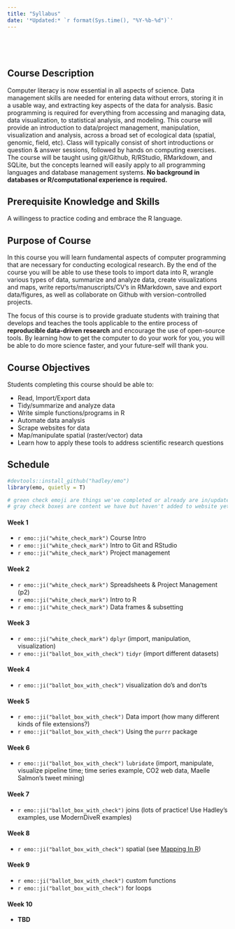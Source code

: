 ```yaml
---
title: "Syllabus"
date: '*Updated:* `r format(Sys.time(), "%Y-%b-%d")`'
---
```


# 

<br>

## Course Description

Computer literacy is now essential in all aspects of science. Data management skills are needed for entering data without errors, storing it in a usable way, and extracting key aspects of the data for analysis. Basic programming is required for everything from accessing and managing data, data visualization, to statistical analysis, and modeling. This course will provide an introduction to data/project management, manipulation, visualization and analysis, across a broad set of ecological data (spatial, genomic, field, etc). Class will typically consist of short introductions or question & answer sessions, followed by hands on computing exercises. The course will be taught using git/Github, R/RStudio, RMarkdown, and SQLite, but the concepts learned will easily apply to all programming languages and database management systems. **No background in databases or R/computational experience is required.**

## Prerequisite Knowledge and Skills

A willingess to practice coding and embrace the R language.

## Purpose of Course

In this course you will learn fundamental aspects of computer programming that are necessary for conducting ecological research. By the end of the course you will be able to use these tools to import data into R, wrangle various types of data, summarize and analyze data, create visualizations and maps, write reports/manuscripts/CV’s in RMarkdown, save and export data/figures, as well as collaborate on Github with version-controlled projects.

The focus of this course is to provide graduate students with training that develops and teaches the tools applicable to the entire process of **reproducible data-driven research** and encourage the use of open-source tools. By learning how to get the computer to do your work for you, you will be able to do more science faster, and your future-self will thank you.

## Course Objectives

Students completing this course should be able to:

 - Read, Import/Export data
 - Tidy/summarize and analyze data
 - Write simple functions/programs in R
 - Automate data analysis
 - Scrape websites for data
 - Map/manipulate spatial (raster/vector) data
 - Learn how to apply these tools to address scientific research questions

## Schedule

<!-- devtools::install_github("hadley/emo") 
http://emoji.muan.co/ to look up emoji

/-->

```r
#devtools::install_github("hadley/emo")
library(emo, quietly = T)

# green check emoji are things we've completed or already are in/updated, 
# gray check boxes are content we have but haven't added to website yet
```

#### Week 1

 - `r emo::ji("white_check_mark")` Course Intro
 - `r emo::ji("white_check_mark")` Intro to Git and RStudio
 - `r emo::ji("white_check_mark")` Project management


#### Week 2

 
 - `r emo::ji("white_check_mark")` Spreadsheets & Project Management (p2)
 - `r emo::ji("white_check_mark")` Intro to R
 - `r emo::ji("white_check_mark")` Data frames & subsetting
 

#### Week 3

 - `r emo::ji("white_check_mark")` `dplyr` (import, manipulation, visualization)
 - `r emo::ji("ballot_box_with_check")` `tidyr` (import different datasets)

#### Week 4

 - `r emo::ji("ballot_box_with_check")` visualization do's and don'ts

#### Week 5

 - `r emo::ji("ballot_box_with_check")` Data import (how many different kinds of file extensions?)
 - `r emo::ji("ballot_box_with_check")` Using the `purrr` package

#### Week 6

 - `r emo::ji("ballot_box_with_check")` `lubridate` (import, manipulate, visualize pipeline time; time series example, CO2 web data, Maelle Salmon's tweet mining)

#### Week 7

 - `r emo::ji("ballot_box_with_check")` joins (lots of practice! Use Hadley's examples, use ModernDiveR examples)

#### Week 8

 - `r emo::ji("ballot_box_with_check")` spatial (see [Mapping In R](https://ryanpeek.github.io/mapping_in_R/index.html)) 

#### Week 9

 - `r emo::ji("ballot_box_with_check")` custom functions
 - `r emo::ji("ballot_box_with_check")` for loops

#### Week 10

 - **TBD**